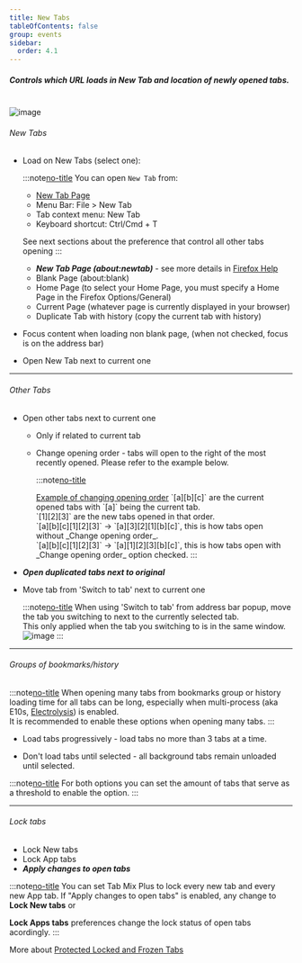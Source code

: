 ```yaml
---
title: New Tabs
tableOfContents: false
group: events
sidebar:
  order: 4.1
---
```



##### Controls which URL loads in New Tab and location of newly opened tabs.<br />

<br />

<Image class="help-img" src={eventsNewTabs} alt="image" />

###### New Tabs

- Load on New Tabs (select one):

  :::note[no-title]
  You can open `New Tab` from:

  - [New Tab Page](/help/display/display-tab-bar)
  - Menu Bar: File &gt; New Tab
  - Tab context menu: New Tab
  - Keyboard shortcut: Ctrl/Cmd + T

  See next sections about the preference that control all other tabs opening
  :::

  - **_New Tab Page (about\:newtab)_** - see more details in
    [Firefox Help](http://support.mozilla.org/en-US/kb/new-tab-page-show-hide-and-customize-top-sites)
  - Blank Page (about\:blank)
  - Home Page (to select your Home Page, you must specify a Home Page in the Firefox
    Options/General)
  - Current Page (whatever page is currently displayed in your browser)
  - Duplicate Tab with history (copy the current tab with history)

- Focus content when loading non blank page, (when not checked, focus is on the address bar)
- Open New Tab next to current one

---

###### Other Tabs

- Open other tabs next to current one

  - Only if related to current tab
  - Change opening order - tabs will open to the right of the most recently opened. Please refer to
    the example below.

    :::note[no-title]

    <span>
      <u>Example of changing opening order</u>
    </span>
    `[a][b][c]` are the current opened tabs with `[a]` being the current tab. <br /> `[1][2][3]` are
    the new tabs opened in that order. <br /> `[a][b][c][1][2][3]` -&gt; `[a][3][2][1][b][c]`, this is
    how tabs open without _Change opening order_. <br /> `[a][b][c][1][2][3]` -&gt; `[a][1][2][3][b][c]`,
    this is how tabs open with _Change opening order_ option checked. :::

- **_Open duplicated tabs next to original_**

- Move tab from 'Switch to tab' next to current one

  :::note[no-title]
  When using 'Switch to tab' from address bar popup, move the tab you switching to next to the
  currently selected tab. <br /> This only applied when the tab you switching to is in the same
  window. <Image src={switchToTab} alt="image" />
  :::

---

###### Groups of bookmarks/history

:::note[no-title]
When opening many tabs from bookmarks group or history loading time for all tabs can be long,
especially when multi-process (aka E10s, [Electrolysis](https://wiki.mozilla.org/Electrolysis)) is
enabled. <br /> It is recommended to enable these options when opening many tabs.
:::

- Load tabs progressively - load tabs no more than 3 tabs at a time.

- Don't load tabs until selected - all background tabs remain unloaded until selected.

:::note[no-title]
For both options you can set the amount of tabs that serve as a threshold to enable the option.
:::

---

###### Lock tabs

- Lock New tabs
- Lock App tabs
- **_Apply changes to open tabs_**

:::note[no-title]
You can set Tab Mix Plus to lock every new tab and every new App tab. If "Apply changes to open
tabs" is enabled, any change to <b>Lock New tabs</b> or

<b>Lock Apps tabs</b> preferences change the lock status of open tabs acordingly. :::

More about [Protected Locked and Frozen Tabs](/help/events/frozen_tabs)

[no-title]: #
